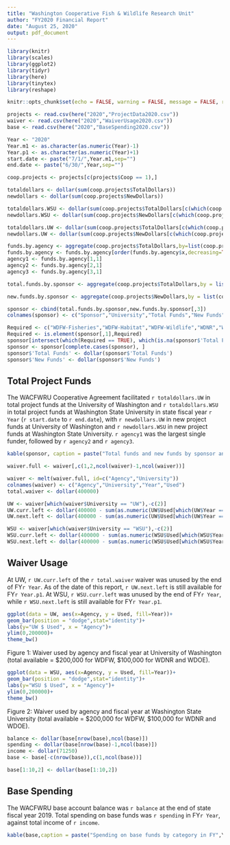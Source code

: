 ```yaml
---
title: "Washington Cooperative Fish & Wildlife Research Unit"
author: "FY2020 Financial Report"
date: "August 25, 2020"
output: pdf_document
---
```


```r

library(knitr)
library(scales)
library(ggplot2)
library(tidyr)
library(here)
library(tinytex)
library(reshape)
```

```r
knitr::opts_chunk$set(echo = FALSE, warning = FALSE, message = FALSE, results = 'asis', fig.width = 4, fig.height = 3.5)

projects <- read.csv(here("2020","ProjectData2020.csv"))
waiver <- read.csv(here("2020","WaiverUsage2020.csv"))
base <- read.csv(here("2020","BaseSpending2020.csv"))

Year <- "2020"
Year.m1 <- as.character(as.numeric(Year)-1)
Year.p1 <- as.character(as.numeric(Year)+1)
start.date <- paste("7/1/",Year.m1,sep="")
end.date <- paste("6/30/",Year,sep="")

coop.projects <- projects[c(projects$Coop == 1),]

totaldollars <- dollar(sum(coop.projects$TotalDollars))
newdollars <- dollar(sum(coop.projects$NewDollars))

totaldollars.WSU <- dollar(sum(coop.projects$TotalDollars[c(which(coop.projects$University == "WSU"))]))
newdollars.WSU <- dollar(sum(coop.projects$NewDollars[c(which(coop.projects$University == "WSU"))]))

totaldollars.UW <- dollar(sum(coop.projects$TotalDollars[c(which(coop.projects$University == "UW"))]))
newdollars.UW <- dollar(sum(coop.projects$NewDollars[c(which(coop.projects$University == "UW"))]))

funds.by.agency <- aggregate(coop.projects$TotalDollars,by=list(coop.projects$ParentAgency), FUN = sum)
funds.by.agency <- funds.by.agency[order(funds.by.agency$x,decreasing=TRUE),]
agency1 <- funds.by.agency[1,1]
agency2 <- funds.by.agency[2,1]
agency3 <- funds.by.agency[3,1]

total.funds.by.sponsor <- aggregate(coop.projects$TotalDollars,by = list(coop.projects$Sponsor,coop.projects$University),FUN=sum, drop = FALSE)

new.funds.by.sponsor <- aggregate(coop.projects$NewDollars,by = list(coop.projects$Sponsor,coop.projects$University),FUN=sum, drop = FALSE)

sponsor <- cbind(total.funds.by.sponsor,new.funds.by.sponsor[,3])
colnames(sponsor) <- c("Sponsor","University","Total Funds","New Funds")

Required <- c("WDFW-Fisheries","WDFW-Habitat","WDFW-Wildlife","WDNR","WDOE")
Required <- is.element(sponsor[,1],Required)
sponsor[intersect(which(Required == TRUE), which(is.na(sponsor$'Total Funds'==TRUE))),c(3,4)] <- 0
sponsor <- sponsor[complete.cases(sponsor), ]
sponsor$'Total Funds' <- dollar(sponsor$'Total Funds')
sponsor$'New Funds' <- dollar(sponsor$'New Funds')

```

## Total Project Funds

The WACFWRU Cooperative Agreement facilitated `r totaldollars.UW` in total project funds at the University of Washington and `r totaldollars.WSU` in total project funds at Washington State University in state fiscal year `r Year` (`r start.date` to `r end.date`), with `r newdollars.UW` in new project funds at University of Washington and `r newdollars.WSU` in new project funds at Washington State University. `r agency1` was the largest single funder, followed by `r agency2` and `r agency3`. 

\vspace{16pt} 

```r

kable(sponsor, caption = paste("Total funds and new funds by sponsor and university in FY",Year,sep="", align='lcrr'))

waiver.full <- waiver[,c(1,2,ncol(waiver)-1,ncol(waiver))]

waiver <- melt(waiver.full, id=c("Agency","University"))
colnames(waiver) <- c("Agency","University","Year","Used")
total.waiver <- dollar(400000)

UW <- waiver[which(waiver$University == "UW"),-c(2)]
UW.curr.left <- dollar(400000 - sum(as.numeric(UW$Used[which(UW$Year == paste("FY",Year,sep=""))])))
UW.next.left <- dollar(400000 - sum(as.numeric(UW$Used[which(UW$Year == paste("FY",Year.p1,sep=""))])))

WSU <- waiver[which(waiver$University == "WSU"),-c(2)]
WSU.curr.left <- dollar(400000 - sum(as.numeric(WSU$Used[which(WSU$Year == paste("FY",Year,sep=""))])))
WSU.next.left <- dollar(400000 - sum(as.numeric(WSU$Used[which(WSU$Year == paste("FY",Year.p1,sep=""))])))

```

\vspace{16pt} 

## Waiver Usage

At UW, `r UW.curr.left` of the `r total.waiver` waiver was unused by the end of FY`r Year`. As of the date of this report, `r UW.next.left` is still available for FY`r Year.p1`. At WSU, `r WSU.curr.left` was unused by the end of FY`r Year`, while `r WSU.next.left` is still available for FY`r Year.p1`.


```r

ggplot(data = UW, aes(x=Agency, y = Used, fill=Year))+
geom_bar(position = "dodge",stat="identity")+
labs(y="UW $ Used", x = "Agency")+
ylim(0,200000)+
theme_bw()

```



Figure 1: Waiver used by agency and fiscal year at University of Washington (total available = $200,000 for WDFW, $100,000 for WDNR and WDOE).

\vspace{16pt} 

```r


ggplot(data = WSU, aes(x=Agency, y = Used, fill=Year))+
geom_bar(position = "dodge",stat="identity")+
labs(y="WSU $ Used", x = "Agency")+
ylim(0,200000)+
theme_bw()

```

Figure 2: Waiver used by agency and fiscal year at Washington State University (total available = $200,000 for WDFW, $100,000 for WDNR and WDOE).

\vspace{16pt} 

```r

balance <- dollar(base[nrow(base),ncol(base)])
spending <- dollar(base[nrow(base)-1,ncol(base)])
income <- dollar(71250)
base <- base[-c(nrow(base)),c(1,ncol(base))]

base[1:10,2] <- dollar(base[1:10,2])

```

## Base Spending

The WACFWRU base account balance was `r balance` at the end of state fiscal year 2019. Total spending on base funds was `r spending` in FY`r Year`, against total income of `r income`.

```r
kable(base,caption = paste("Spending on base funds by category in FY",Year,sep=""))


```
